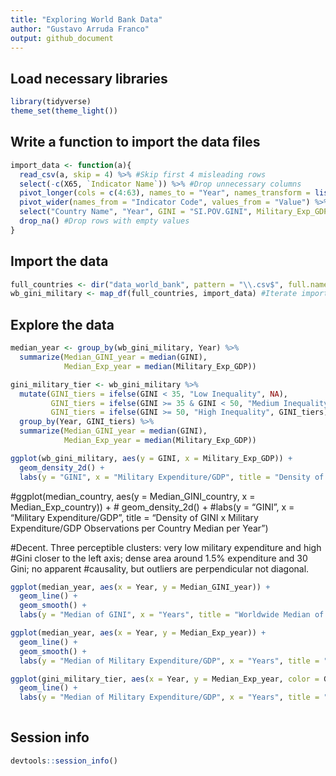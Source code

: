```yaml
---
title: "Exploring World Bank Data"
author: "Gustavo Arruda Franco"
output: github_document
---
```


## Load necessary libraries

```r
library(tidyverse)
theme_set(theme_light())
```

## Write a function to import the data files

```r

import_data <- function(a){
  read_csv(a, skip = 4) %>% #Skip first 4 misleading rows
  select(-c(X65, `Indicator Name`)) %>% #Drop unnecessary columns
  pivot_longer(cols = c(4:63), names_to = "Year", names_transform = list(Year = as.double), values_to = "Value") %>% #Transform column names referencing years into a single numerical variable
  pivot_wider(names_from = "Indicator Code", values_from = "Value") %>% #Transform rows of Indicators into columns
  select("Country Name", "Year", GINI = "SI.POV.GINI", Military_Exp_GDP = "MS.MIL.XPND.GD.ZS") %>% #Select relevant variables
  drop_na() #Drop rows with empty values
}

```


## Import the data

```r

full_countries <- dir("data_world_bank", pattern = "\\.csv$", full.names = TRUE) #Save all file paths into a vector
wb_gini_military <- map_df(full_countries, import_data) #Iterate importing function through vector of file paths, creating an unified data frame

```

## Explore the data

```r

median_year <- group_by(wb_gini_military, Year) %>%
  summarize(Median_GINI_year = median(GINI),
            Median_Exp_year = median(Military_Exp_GDP))

gini_military_tier <- wb_gini_military %>%
  mutate(GINI_tiers = ifelse(GINI < 35, "Low Inequality", NA),
         GINI_tiers = ifelse(GINI >= 35 & GINI < 50, "Medium Inequality", GINI_tiers),
         GINI_tiers = ifelse(GINI >= 50, "High Inequality", GINI_tiers)) %>%
  group_by(Year, GINI_tiers) %>%
  summarize(Median_GINI_year = median(GINI),
            Median_Exp_year = median(Military_Exp_GDP))

ggplot(wb_gini_military, aes(y = GINI, x = Military_Exp_GDP)) +
  geom_density_2d() +
  labs(y = "GINI", x = "Military Expenditure/GDP", title = "Density of GINI x Military Expenditure/GDP Observations per Country per Year")
```

#ggplot(median_country, aes(y = Median_GINI_country, x = Median_Exp_country)) +
 # geom_density_2d() +
  #labs(y = "GINI", x = "Military Expenditure/GDP", title = "Density of GINI x Military Expenditure/GDP Observations per Country Median per Year")
  
  #Decent. Three perceptible clusters: very low military expenditure and high
#Gini closer to the left axis; dense area around 1.5% expenditure and 30 Gini; no apparent
#causality, but outliers are perpendicular not diagonal.
  
```r
ggplot(median_year, aes(x = Year, y = Median_GINI_year)) +
  geom_line() +
  geom_smooth() +
  labs(y = "Median of GINI", x = "Years", title = "Worldwide Median of GINI per Year")
```

```r
ggplot(median_year, aes(x = Year, y = Median_Exp_year)) +
  geom_line() +
  geom_smooth() +
  labs(y = "Median of Military Expenditure/GDP", x = "Years", title = "Worldwide Median of Military Expenditure/GDP per Year")
```

```r
ggplot(gini_military_tier, aes(x = Year, y = Median_Exp_year, color = GINI_tiers)) +
  geom_line() +
  labs(y = "Median of Military Expenditure/GDP", x = "Years", title = "Worldwide Median of Military Expenditure/GDP per Year", color = "Inequality Tiers")
  
```



## Session info

```r
devtools::session_info()
```


